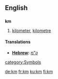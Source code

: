 ==English==

==={{Abbreviation}}===
'''km'''
#[[kilometer]], [[kilometre]]

====Translations====
* '''[[Hebrew]]:''' [[ק”מ]]

[[category:Symbols]]

[[de:km]]
[[fr:km]]
[[ku:km]]
[[fi:km]]